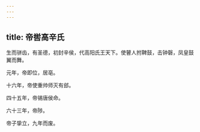 ```yaml
---
---
---
```

title: 帝喾高辛氏
---



生而骈齿，有圣德，初封辛侯，代高阳氏王天下。使瞽人拊鞞鼓，击钟磬，凤皇鼓翼而舞。

元年，帝即位，居亳。

十六年，帝使重帅师灭有郐。

四十五年，帝锡唐侯命。

六十三年，帝陟。

帝子挚立，九年而废。